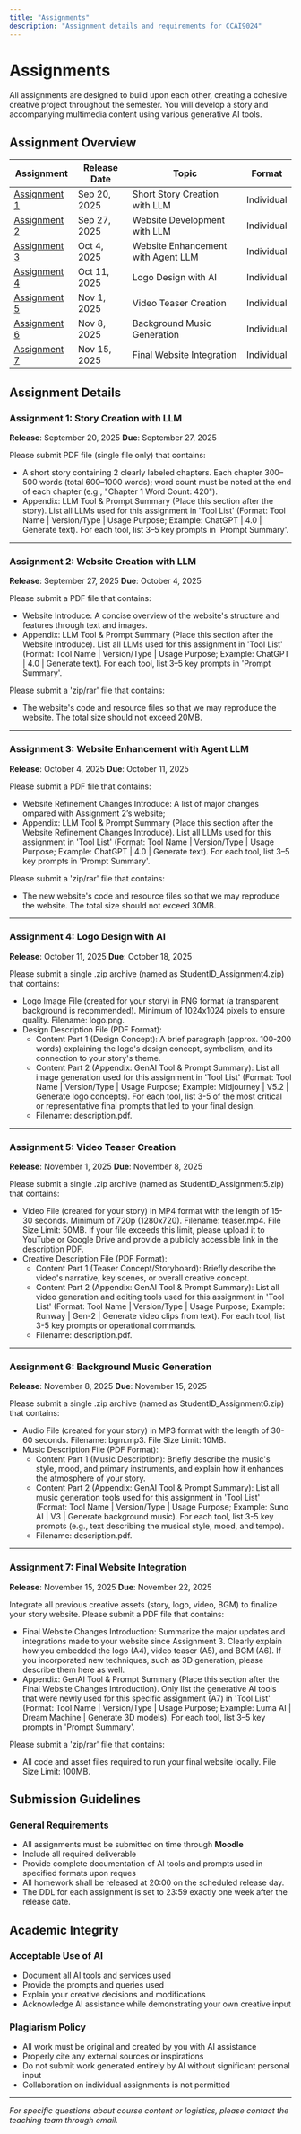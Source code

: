 ```yaml
---
title: "Assignments"
description: "Assignment details and requirements for CCAI9024"
---
```


# Assignments

All assignments are designed to build upon each other, creating a cohesive creative project throughout the semester. You will develop a story and accompanying multimedia content using various generative AI tools. 

## Assignment Overview

| Assignment | Release Date | Topic | Format |
|------------|----------|-------|--------|
| [Assignment 1](#assignment-1-story-creation-with-llm) | Sep 20, 2025 | Short Story Creation with LLM | Individual |
| [Assignment 2](#assignment-2-website-creation-with-llm) | Sep 27, 2025 | Website Development with LLM | Individual |
| [Assignment 3](#assignment-3-website-enhancement-with-agent-llm) | Oct 4, 2025 | Website Enhancement with Agent LLM | Individual |
| [Assignment 4](#assignment-4-logo-design-with-ai) | Oct 11, 2025 | Logo Design with AI | Individual |
| [Assignment 5](#assignment-5-video-teaser-creation) | Nov 1, 2025 | Video Teaser Creation | Individual|
| [Assignment 6](#assignment-6-background-music-generation) | Nov 8, 2025 | Background Music Generation | Individual |
| [Assignment 7](#assignment-7-final-website-integration) | Nov 15, 2025 | Final Website Integration | Individual |

## Assignment Details

### Assignment 1: Story Creation with LLM
**Release**: September 20, 2025
**Due**: September 27, 2025

Please submit PDF file (single file only) that contains:
- A short story containing 2 clearly labeled chapters. Each chapter 300–500 words (total 600–1000 words); word count must be noted at the end of each chapter (e.g., "Chapter 1 Word Count: 420").
- Appendix: LLM Tool & Prompt Summary (Place this section after the story). List all LLMs used for this assignment in 'Tool List' (Format: Tool Name | Version/Type | Usage Purpose; Example: ChatGPT | 4.0 | Generate text). For each tool, list 3–5 key prompts in 'Prompt Summary'. 

---

### Assignment 2: Website Creation with LLM
**Release**: September 27, 2025
**Due**: October 4, 2025

Please submit a PDF file that contains:
- Website Introduce: A concise overview of the website's structure and features through text and images.
- Appendix: LLM Tool & Prompt Summary (Place this section after the Website Introduce). List all LLMs used for this assignment in 'Tool List' (Format: Tool Name | Version/Type | Usage Purpose; Example: ChatGPT | 4.0 | Generate text). For each tool, list 3–5 key prompts in 'Prompt Summary'. 

Please submit a 'zip/rar' file that contains:
- The website's code and resource files so that we may reproduce the website. The total size should not exceed 20MB.

---

### Assignment 3: Website Enhancement with Agent LLM
**Release**: October 4, 2025
**Due**: October 11, 2025

Please submit a PDF file that contains:
- Website Refinement Changes Introduce: A list of major changes ompared with Assignment 2’s website;   
- Appendix: LLM Tool & Prompt Summary (Place this section after the Website Refinement Changes Introduce). List all LLMs used for this assignment in 'Tool List' (Format: Tool Name | Version/Type | Usage Purpose; Example: ChatGPT | 4.0 | Generate text). For each tool, list 3–5 key prompts in 'Prompt Summary'. 

Please submit a 'zip/rar' file that contains:
- The new website's code and resource files so that we may reproduce the website. The total size should not exceed 30MB.

---

### Assignment 4: Logo Design with AI
**Release**: October 11, 2025
**Due**: October 18, 2025

Please submit a single .zip archive (named as StudentID_Assignment4.zip) that contains:
- Logo Image File (created for your story) in PNG format (a transparent background is recommended). Minimum of 1024x1024 pixels to ensure quality. Filename: logo.png.
- Design Description File (PDF Format):
  - Content Part 1 (Design Concept): A brief paragraph (approx. 100-200 words) explaining the logo's design concept, symbolism, and its connection to your story's theme.
  - Content Part 2 (Appendix: GenAI Tool & Prompt Summary): List all image generation used for this assignment in 'Tool List' (Format: Tool Name | Version/Type | Usage Purpose; Example: Midjourney | V5.2 | Generate logo concepts). For each tool, list 3-5 of the most critical or representative final prompts that led to your final design.
  - Filename: description.pdf.

---

### Assignment 5: Video Teaser Creation
**Release**: November 1, 2025
**Due**: November 8, 2025

Please submit a single .zip archive (named as StudentID_Assignment5.zip) that contains:
- Video File (created for your story) in MP4 format with the length of 15-30 seconds. Minimum of 720p (1280x720). Filename: teaser.mp4. File Size Limit: 50MB. If your file exceeds this limit, please upload it to YouTube or Google Drive and provide a publicly accessible link in the description PDF.
- Creative Description File (PDF Format):
  - Content Part 1 (Teaser Concept/Storyboard): Briefly describe the video's narrative, key scenes, or overall creative concept.
  - Content Part 2 (Appendix: GenAI Tool & Prompt Summary): List all video generation and editing tools used for this assignment in 'Tool List' (Format: Tool Name | Version/Type | Usage Purpose; Example: Runway | Gen-2 | Generate video clips from text). For each tool, list 3-5 key prompts or operational commands.
  - Filename: description.pdf.
---

### Assignment 6: Background Music Generation
**Release**: November 8, 2025
**Due**: November 15, 2025

Please submit a single .zip archive (named as StudentID_Assignment6.zip) that contains:
- Audio File (created for your story) in MP3 format with the length of 30-60 seconds. Filename: bgm.mp3. File Size Limit: 10MB.
- Music Description File (PDF Format):
  - Content Part 1 (Music Description): Briefly describe the music's style, mood, and primary instruments, and explain how it enhances the atmosphere of your story.
  - Content Part 2 (Appendix: GenAI Tool & Prompt Summary): List all music generation tools used for this assignment in 'Tool List' (Format: Tool Name | Version/Type | Usage Purpose; Example: Suno AI | V3 | Generate background music). For each tool, list 3-5 key prompts (e.g., text describing the musical style, mood, and tempo).
  - Filename: description.pdf.

---

### Assignment 7: Final Website Integration
**Release**: November 15, 2025
**Due**: November 22, 2025

Integrate all previous creative assets (story, logo, video, BGM) to finalize your story website. Please submit a PDF file that contains:
- Final Website Changes Introduction: Summarize the major updates and integrations made to your website since Assignment 3. Clearly explain how you embedded the logo (A4), video teaser (A5), and BGM (A6). If you incorporated new techniques, such as 3D generation, please describe them here as well.   
- Appendix: GenAI Tool & Prompt Summary (Place this section after the Final Website Changes Introduction). Only list the generative AI tools that were newly used for this specific assignment (A7) in 'Tool List' (Format: Tool Name | Version/Type | Usage Purpose; Example: Luma AI | Dream Machine | Generate 3D models). For each tool, list 3–5 key prompts in 'Prompt Summary'. 

Please submit a 'zip/rar' file that contains:
- All code and asset files required to run your final website locally. File Size Limit: 100MB.

## Submission Guidelines

### General Requirements
- All assignments must be submitted on time through **Moodle**
- Include all required deliverable
- Provide complete documentation of AI tools and prompts used in specified formats upon reques
- All homework shall be released at 20:00 on the scheduled release day.
- The DDL for each assignment is set to 23:59 exactly one week after the release date. 


## Academic Integrity

### Acceptable Use of AI
- Document all AI tools and services used
- Provide the prompts and queries used
- Explain your creative decisions and modifications
- Acknowledge AI assistance while demonstrating your own creative input

### Plagiarism Policy
- All work must be original and created by you with AI assistance
- Properly cite any external sources or inspirations
- Do not submit work generated entirely by AI without significant personal input
- Collaboration on individual assignments is not permitted

---

*For specific questions about course content or logistics, please contact the teaching team through email.*
